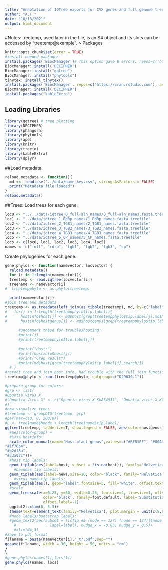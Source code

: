 ```yaml
---
title: "Annotation of IQTree exports for CVX genes and full genome tree"
author: "A.T."
date: "10/13/2021"
output: html_document
---
```

#Notes:  treetemp, used later in the file, is an S4 object and its slots can be accessed by "treetemp@example". 
> Packages

```r
knitr::opts_chunk$set(error = TRUE)
#install needed packages
install.packages('BiocManager')# This option gave B errors; repos=c('https://cran.rstudio.com'), ask=F)
BiocManager::install('DECIPHER')
BiocManager::install("ggtree")
BiocManager::install("phytools")
tinytex::install_tinytex()
install.packages('BiocManager', repos=c('https://cran.rstudio.com'), ask=FALSE)
BiocManager::install('DECIPHER')
install.packages("kableExtra")
```
## Loading Libraries
```r
library(ggtree) # tree plotting
library(DECIPHER)
library(phangorn)
library(phytools)
library(ape)
library(knitr)
library(treeio)
library(kableExtra)
library(dplyr)
```
##Load metadata.
```r
reload.metadata <- function(){
  md <<- read.csv('../data/name_key.csv', stringsAsFactors = FALSE)
  print("Metadata file loaded")
}
reload.metadata()
```

##Trees:
Load trees for each gene.
```r
loc0 <- "../../data/iqtree_0_full-aln_names/0_full-aln_names.fasta.treefile"
loc1 <- "../data/iqtree_1_RdRp_names/1_RdRp_names.fasta.treefile"
loc2 <- "../data/iqtree_2_TGB1_names/2_TGB1_names.fasta.treefile"
loc3 <- "../data/iqtree_3_TGB2_names/3_TGB2_names.fasta.treefile"
loc4 <- "../data/iqtree_4_TGB3_names/4_TGB3_names.fasta.treefile"
loc5 <- "../data/iqtree_5_CP_names/5_CP_names.fasta.treefile"
locs <- c(loc0, loc1, loc2, loc3, loc4, loc5)
names <- c("full", "rdrp", "tgb1", "tgb2", "tgb3", "cp")
```

Create phylogenies for each gene.
```r
gene.phylos <- function(namevector, locvector) {
  reload.metadata()
  for (i in 1:length(namevector)){
  treetemp <- read.iqtree(locvector[i])
  treename <- namevector[i]
#  treetempphylo <- as.phylo(treetemp)

  print(namevector[i])
#join tree and metadata
treetemp <- as.treedata(left_join(as_tibble(treetemp), md, by=c("label" = "Name_updated")))
#   for(j in 1:length(treetempphylo$tip.label)){
#      hostinfo$host[j] <- md$host[grep(treetempphylo$tip.label[j],md$Name_updated)]
#      hostinfo$hostgenus[j] <- md$hostgenus[grep(treetempphylo$tip.label[j],md$Name_updated)]
      
      #uncomment these for troubleshooting:
      #print(j)
      #print(treetempphylo$tip.label[j])
      
      #print("Host:")
      #print(hostinfo$host[j])
      #print("Grep result")
      #print(md$host[grep(treetempphylo$tip.label[j],search)])
  # }
#reroot tree and join host info, had trouble with the full_join function
treetemp@phylo <- root(treetemp@phylo, outgroup=c("D29630.1"))

#prepare group for colors:
#grp <- list(
#Opuntia Virus X
#"Opuntia Virus X" <- c("Opuntia virus X KU854931", "Opuntia virus X KY348771", #"Opuntia virus Strain CC10")
#)
#now visualize tree:
#treetemp <- groupOTU(treetemp, grp)
#par(mar=c(0, 0, 200,0))
#L <- tree1name$Nnode + length(tree1name$tip.label)
ggtree(treetemp, ladderize=T, show.legend = FALSE, aes(color=hostgenus))  +
  #aes(color=group) +
  #%<+% hostinfo+
  scale_color_manual(name="Host plant genus",values=c("#BE81EF", "#00A9E7", "#00B9A5", "#3FB13A", "#B39B00", "#E67E67", "#EC6DC4", "#E69F00", "#56B4E9", "#009E73", "#F0E442", "#0072B2", "#D55E00", "#CC79A7", "#a6cee3",
"#1f78b4",
"#b2df8a",
"#33a02c"))+
  #host tip labels:
  geom_tiplab(aes(label=host, subset = !is.na(host)), family='Helvetica',fontface= "bold", linetype="dotted", align=T, fontsize=3, na.rm=F, offset=1.5) +
    #newness tip labels:
  geom_tiplab(aes(label=new),size=10, color="black", family='Helvetica', align=T, na.rm=F, offset=1.4,vjust=0.8, linetype="blank", fontface=1) +
    #virus name tip labels:
  geom_tiplab(aes(), geom="label",fontsize=3, fill="white", offset.text=0, fontface= "bold",family='Helvetica', align=F, label.size = 0)+
  #scale
  geom_treescale(x=0.25, y=60, width=0.25, fontsize=4, linesize=1, offset=1,
                 color='black', family=font.default, label='Substitutions per site',
                 offset.label=-1)+
  ggplot2::xlim(0, 5.5)+ 
  theme(text=element_text(family="Helvetica"), plot.margin = unit(c(8,8,8,8), "mm")) 
  #node labels/bootstrap labels:
  #geom_text2(aes(subset = !isTip #& (node == 127)|(node == 124)|(node == 152)|(node == 153)|(node == 167)|(node == 102)|(node == 106)
    #             , label=label), nudge_x = -0.03, nudge_y = 0.5)+
    #xlim(NA,3)
#Save to pdf format
filename = paste(namevector[i],"_tr.pdf",sep="")
ggsave(filename, width = 30, height = 50, units = "cm")
}
}
#gene.phylos(names[1],locs[1])
gene.phylos(names, locs)
```